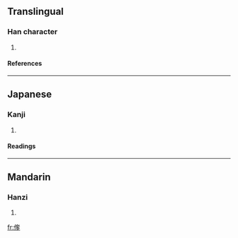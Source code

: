 ==Translingual==
===Han character===
{{Han char|rn=9|rad=人|as=09|sn=11|four=|canj=人大弓弓 (OKNN)}}
# {{defn|Han}}
====References====
{{Han ref|kx=0111.170|dkj=00881|dj=0237.140|hdz=10188.100|uh=5067|ud=20583}}
----
==Japanese==
===Kanji===
{{ja-kanji|grade=|rs=人09}}
# {{defn|Japanese}}
====Readings====
{{ja-readings|on=[[た]] (ta)|kun=[[はる]] (haru)}}
----
==Mandarin==
===Hanzi===
{{cmn-hanzi|pin=[[zhā]] ([[zha1]])|wg=cha<sup>1</sup>}}
# {{defn|Mandarin}}

[[fr:偧]]
